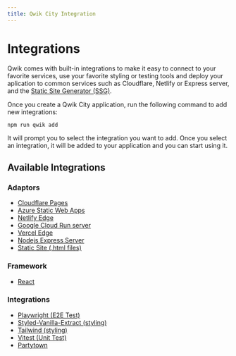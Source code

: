 ```yaml
---
title: Qwik City Integration
---
```


# Integrations

Qwik comes with built-in integrations to make it easy to connect to your favorite services, use your favorite styling or testing tools and deploy your aplication to common services such as Cloudflare, Netlify or Express server, and the [Static Site Generator (SSG)](https://qwik.builder.io/qwikcity/static-site-generation/static-site-config/).

Once you create a Qwik City application, run the following command to add new integrations:

```shell
npm run qwik add
```

It will prompt you to select the integration you want to add. Once you select an integration, it will be added to your application and you can start using it.

## Available Integrations
### Adaptors
- [Cloudflare Pages](/integrations/deployments/cloudflare-pages/index.mdx)
- [Azure Static Web Apps](/integrations/deployments/azure-swa/index.mdx)
- [Netlify Edge](/integrations/deployments/netlify-edge/index.mdx)
- [Google Cloud Run server](/integrations/deployments/gcp-cloud-run/index.mdx)
- [Vercel Edge](/integrations/deployments/vercel-edge/index.mdx)
- [Nodejs Express Server](/integrations/deployments/node/index.mdx)
- [Static Site (.html files)](/qwikcity/static-site-generation/overview/index.mdx)

### Framework
- [React](/integrations/integration/react/index.mdx)


### Integrations
- [Playwright (E2E Test)](/integrations/integration/playwright/index.mdx)
- [Styled-Vanilla-Extract (styling)](/integrations/integration/styled-vanilla-extract/index.mdx)
- [Tailwind (styling)](/integrations/integration/tailwind/index.mdx)
- [Vitest (Unit Test)](/integrations/integration/vitest/index.mdx)
- [Partytown](/integrations/integration/partytown/index.mdx)
